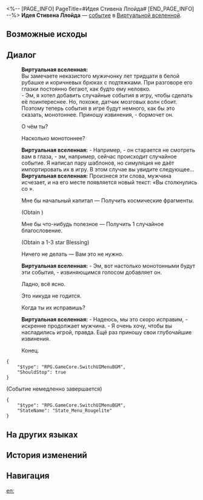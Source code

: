 <%-- [PAGE_INFO]
PageTitle=#Идея Стивена Ллойда#
[END_PAGE_INFO] --%>
{{Дополнить}}
{{ВВ Событие Инфобокс
|id                 = 40398
|Название           = 
|Изображение        = Событие ВВ По умолчанию.png
|Испытание_в_вв     = Неизвестно
|Испытание_в_рое    = 
|Испытание_в_зиш    = 
|Испытание_в_рв     = 
|Испытание_в_облнеп = 
|Требования         = 
|Пред               = 
|След               = 
|Упоминания         = 
|Порядок            = 057
|Порядок_рв         = 
}}
'''Идея Стивена Ллойда''' — [[Виртуальная вселенная/События|событие]] в [[Виртуальная вселенная|Виртуальной вселенной]].

==Возможные исходы==
{{Возможные исходы
|Выбор_1 = Мне бы начальный капитал
|Результат_1 = Получить космические фрагменты.

|Выбор_2 = Мне бы что-нибудь полезное
|Результат_2 = Получить 1 случайное благословение.

|Выбор_3 = Ничего не делать
|Результат_3 = Вам это не нужно.
}}

==Диалог==
{{Диалог Начало}}
:'''Виртуальная вселенная:''' <br />Вы замечаете неказистого мужичонку лет тридцати в белой рубашке и коричневых брюках с подтяжками. При разговоре его глазки постоянно бегают, как будто ему неловко.<br />- Эм, я хотел добавить случайные события в игру, чтобы сделать её поинтереснее. Но, похоже, датчик мозговых волн сбоит. Поэтому теперь события в игре будут немного, как бы это сказать, монотоннее. Приношу извинения, - бормочет он.
:{{Диалог|Стрелка}} О чём ты?
:{{Диалог|Стрелка}} Насколько монотоннее?
:'''Виртуальная вселенная:''' - Например, - он старается не смотреть вам в глаза, - эм, например, сейчас происходит случайное событие. Я написал пару шаблонов, но симуляция не даёт импортировать их в игру. В этом случае вы увидите следующее...
:'''Виртуальная вселенная:''' Произнеся эти слова, мужчина исчезает, и на его месте появляется новый текст: «Вы столкнулись со {{Цвет|Ключевой|nobold=1|случайным событием}}».
:{{Диалог|Звезда}} Мне бы начальный капитал &mdash; Получить космические фрагменты.
:;(Obtain {{Предмет|Космические фрагменты|20|x=150}})
:{{Диалог|Звезда}} Мне бы что-нибудь полезное &mdash; Получить 1 случайное благословение.
:;(Obtain a 1-3 star Blessing)
:{{Диалог|Звезда}} Ничего не делать &mdash; Вам это не нужно.
:'''Виртуальная вселенная:''' - Эм, вот настолько монотонными будут эти события, - извиняющимся голосом добавляет он.
:{{Диалог|Стрелка}} Ладно, всё ясно.
:{{Диалог|Стрелка}} Это никуда не годится.
:{{Диалог|Стрелка}} Когда ты их исправишь?
:'''Виртуальная вселенная:''' - Надеюсь, мы это скоро исправим, - искренне продолжает мужчина. - Я очень хочу, чтобы вы насладились игрой, правда. Ещё раз приношу свои глубочайшие извинения.
:{{Диалог|Стрелка}} Конец.
<pre>{
	"$type": "RPG.GameCore.SwitchUIMenuBGM",
	"ShouldStop": true
}</pre>
;(Событие немедленно завершается)
<pre>{
	"$type": "RPG.GameCore.SwitchUIMenuBGM",
	"StateName": "State_Menu_Rougelite"
}</pre>
{{Диалог Конец}}

==На других языках==
{{На других языках
|en   = Stephen Lloyd's Idea
|zhs  = 斯蒂芬•劳艾德的点子
|zht  = 史帝芬•勞艾德的點子
|ja   = スティーブン・ロイドのアイデア
|ko   = 스티븐•로이드의 아이디어
|es   = La idea de Stephen Lloyd
|fr   = L'idée de Stephen Lloyd
|ru   = Идея Стивена Ллойда
|th   = แนวคิดของ Stephen Lloyd
|vi   = Ý Tưởng Của Stephen Lloyd
|de   = Stephen Lloyds Idee
|id   = Ide Stephen Lloyd
|pt   = Ideia de Stephen Lloyd
}}

==История изменений==
{{История изменений|null}}

==Навигация==
{{События ВВ Навбокс}}

[[en:]]